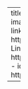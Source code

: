 ---
title: "Bridger Norman"
image: images/profile.jpg
about:
  template: jolla
  links:
    # - icon: twitter
    #   text: Twitter
    #   href: https://twitter.com
    - icon: linkedin
      text: LinkedIn
      href: https://www.linkedin.com/in/bridgernorman/
    - icon: github
      text: Github
      href: https://github.com/bridger-norman

---